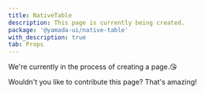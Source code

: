 ```yaml
---
title: NativeTable
description: This page is currently being created.
package: '@yamada-ui/native-table'
with_description: true
tab: Props
---
```


We're currently in the process of creating a page.😘

Wouldn't you like to contribute this page? That's amazing!
